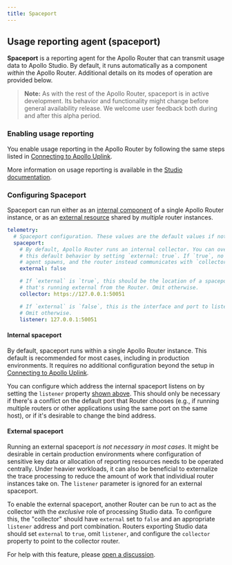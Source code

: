 ```yaml
---
title: Spaceport
---
```


## Usage reporting agent (spaceport)

**Spaceport** is a reporting agent for the Apollo Router that can transmit usage data to Apollo Studio. By default, it runs automatically as a component _within_ the Apollo Router. Additional details on its modes of operation are provided below.

> **Note:** As with the rest of the Apollo Router, spaceport is in active development. Its behavior and functionality might change before general availability release. We welcome user feedback both during and after this alpha period.

### Enabling usage reporting

You enable usage reporting in the Apollo Router by following the same steps listed in [Connecting to Apollo Uplink](#connecting-to-apollo-uplink).

More information on usage reporting is available in the [Studio documentation](https://www.apollographql.com/docs/studio/metrics/usage-reporting/).

### Configuring Spaceport

Spaceport can run either as an [internal component](#internal-spaceport) of a single Apollo Router instance, or as an [external resource](#external-spaceport) shared by _multiple_ router instances.

```yaml title="config.router.yaml"
telemetry:
  # Spaceport configuration. These values are the default values if not specified
  spaceport:
    # By default, Apollo Router runs an internal collector. You can override
    # this default behavior by setting `external: true`. If `true`, no reporting
    # agent spawns, and the router instead communicates with `collector` below.
    external: false

    # If `external` is `true`, this should be the location of a spaceport
    # that's running external from the Router. Omit otherwise.
    collector: https://127.0.0.1:50051

    # If `external` is `false`, this is the interface and port to listen on.
    # Omit otherwise.
    listener: 127.0.0.1:50051
```

#### Internal spaceport

By default, spaceport runs within a single Apollo Router instance. This default is recommended for most cases, including in production environments. It requires no additional configuration beyond the setup in [Connecting to Apollo Uplink](#connecting-to-apollo-uplink).

You can configure which address the internal spaceport listens on by setting the `listener` property [shown above](#configuring-spaceport). This should only be necessary if there's a conflict on the default port that Router chooses (e.g., if running multiple routers or other applications using the same port on the same host), or if it's desirable to change the bind address.

#### External spaceport

Running an external spaceport _is not necessary in most cases_. It might be desirable in certain production environments where configuration of sensitive key data or allocation of reporting resources needs to be operated centrally.  Under heavier workloads, it can also be beneficial to externalize the trace processing to reduce the amount of work that individiual router instances take on. The `listener` parameter is ignored for an external spaceport.

To enable the external spaceport, another Router can be run to act as the collector with the _exclusive_ role of processing Studio data. To configure this, the "collector" should have `external` set to `false` and an appropriate `listener` address and port combination. Routers exporting Studio data should set `external` to `true`, omit `listener`, and configure the `collector` property to point to the collector router.

For help with this feature, please [open a discussion](https://github.com/apollographql/router/discussions).
